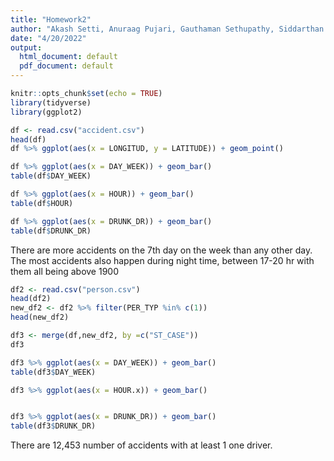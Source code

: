 ```yaml
---
title: "Homework2"
author: "Akash Setti, Anuraag Pujari, Gauthaman Sethupathy, Siddarthan Prakash"
date: "4/20/2022"
output:
  html_document: default
  pdf_document: default
---
```


```r
knitr::opts_chunk$set(echo = TRUE)
library(tidyverse)
library(ggplot2)
```


```r
df <- read.csv("accident.csv")
head(df)
df %>% ggplot(aes(x = LONGITUD, y = LATITUDE)) + geom_point()
```


```r
df %>% ggplot(aes(x = DAY_WEEK)) + geom_bar()
table(df$DAY_WEEK)

df %>% ggplot(aes(x = HOUR)) + geom_bar()
table(df$HOUR)

df %>% ggplot(aes(x = DRUNK_DR)) + geom_bar()
table(df$DRUNK_DR)
```
There are more accidents on the 7th day on the week than any other day.
The most accidents also happen during night time, between 17-20 hr with them all being above 1900

```r
df2 <- read.csv("person.csv")
head(df2)
new_df2 <- df2 %>% filter(PER_TYP %in% c(1))
head(new_df2)
```
```r
df3 <- merge(df,new_df2, by =c("ST_CASE"))
df3
```




```r
df3 %>% ggplot(aes(x = DAY_WEEK)) + geom_bar()
table(df3$DAY_WEEK)

df3 %>% ggplot(aes(x = HOUR.x)) + geom_bar()


df3 %>% ggplot(aes(x = DRUNK_DR)) + geom_bar()
table(df3$DRUNK_DR)
```

There are 12,453 number of accidents with at least 1 one driver.
